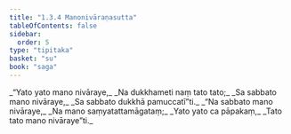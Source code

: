 ```yaml
---
title: "1.3.4 Manonivāraṇasutta"
tableOfContents: false
sidebar:
  order: 5
type: "tipitaka"
basket: "su"
book: "saga"
---
```



<DynamicBreadcrumb />

<Division number="24" book="saga" bookNo="12" page="13">

<Paragraph number="105" type="verses" book="saga">
_“Yato yato mano nivāraye,_  
_Na dukkhameti naṃ tato tato;_  
_Sa sabbato mano nivāraye,_  
_Sa sabbato dukkhā pamuccatī”ti._  

</Paragraph>

<Paragraph number="106" type="verses" book="saga">
_“Na sabbato mano nivāraye,_  
_Na mano saṃyatattamāgataṃ;_  
_Yato yato ca pāpakaṃ,_  
_Tato tato mano nivāraye”ti._
</Paragraph>
</Division>